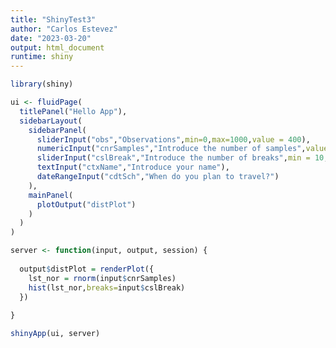 ```yaml
---
title: "ShinyTest3"
author: "Carlos Estevez"
date: "2023-03-20"
output: html_document
runtime: shiny
---
```


```r



library(shiny)

ui <- fluidPage(
  titlePanel("Hello App"),
  sidebarLayout(
    sidebarPanel(
      sliderInput("obs","Observations",min=0,max=1000,value = 400),
      numericInput("cnrSamples","Introduce the number of samples",value = 2000,min=1,max=5000),
      sliderInput("cslBreak","Introduce the number of breaks",min = 10,max = 100,value=50),
      textInput("ctxName","Introduce your name"),
      dateRangeInput("cdtSch","When do you plan to travel?")
    ),
    mainPanel(
      plotOutput("distPlot")
    )
  )
)

server <- function(input, output, session) {
  
  output$distPlot = renderPlot({
    lst_nor = rnorm(input$cnrSamples)
    hist(lst_nor,breaks=input$cslBreak)
  })
  
}

shinyApp(ui, server)

```


